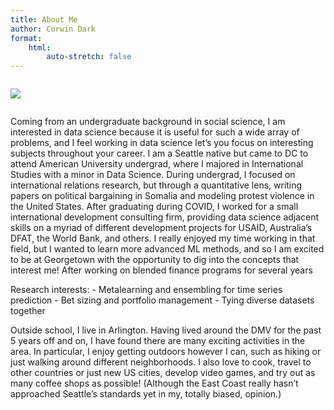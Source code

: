 ```yaml
---
title: About Me
author: Corwin Dark
format: 
    html:
        auto-stretch: false
---
```


::: {.column width="50%"}
![](../images/me.jpg)
:::


Coming from an undergraduate background in social science, I am interested in data science because it is useful for such a wide array of problems, and I feel working in data science let's you focus on interesting subjects throughout your career. I am a Seattle native but came to DC to attend American University undergrad, where I majored in International Studies with a minor in Data Science. During undergrad, I focused on international relations research, but through a quantitative lens, writing papers on political bargaining in Somalia and modeling protest violence in the United States. After graduating during COVID, I worked for a small international development consulting firm, providing data science adjacent skills on a myriad of different development projects for USAID, Australia's DFAT, the World Bank, and others. I really enjoyed my time working in that field, but I wanted to learn more advanced ML methods, and so I am excited to be at Georgetown with the opportunity to dig into the concepts that interest me! After working on blended finance programs for several years

Research interests:
- Metalearning and ensembling for time series prediction
- Bet sizing and portfolio management
- Tying diverse datasets together

Outside school, I live in Arlington. Having lived around the DMV for the past 5 years off and on, I have found there are many exciting activities in the area. In particular, I enjoy getting outdoors however I can, such as hiking or just walking around different neighborhoods. I also love to cook, travel to other countries or just new US cities, develop video games, and try out as many coffee shops as possible! (Although the East Coast really hasn't approached Seattle's standards yet in my, totally biased, opinion.)





